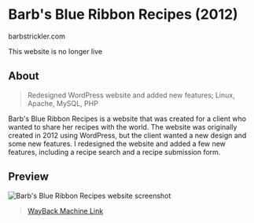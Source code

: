 # Barb's Blue Ribbon Recipes (2012)
<ThickText>barbstrickler.com</ThickText>

<Callout type='warning' emoji='⚠️'>
  This website is no longer live
</Callout>

## About

> Redesigned WordPress website and added new features; Linux, Apache, MySQL, PHP

Barb's Blue Ribbon Recipes is a website that was created for a client who wanted to share her recipes with the world. The website was originally created in 2012 using WordPress, but the client wanted a new design and some new features. I redesigned the website and added a few new features, including a recipe search and a recipe submission form.

## Preview

<Image
	src="/static/clients/img-blue-ribbon.png"
	alt="Barb's Blue Ribbon Recipes website screenshot"
/>

> [WayBack Machine Link](https://web.archive.org/web/20110225054316/http://www.barbstrickler.com/)
